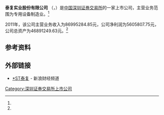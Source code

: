 {{Infobox Company 
| company_name     = 泰复实业股份有限公司
| company_name_en  = TAIFU INDUSTRY CO.,LTD
| company_logo     =
| company_type     = 上市公司<br>A股简称：'''泰复实业'''（{{szse|000409}}）
| company_slogan   = 
| foundation       = 
| location         = 
| key_people       = 
| industry         = 专用设备制造业
| products         =
| revenue          = 5605807.75元 （2011年）<ref name="ccer">CCER数据库 - 一般上市公司财务数据库</ref>
| operating_income =
| net_income       =86995284.85元（2011年）<ref name="ccer"/>
| assets        = 46891249.63元（2011年）<ref name="ccer"/>
| num_employees    = 
| parent           = 
| subsid           = 
| homepage         = 
| footnotes        = 
}}
'''泰复实业股份有限公司''' （{{szse|000409}}，{{lang|en|TAIFU INDUSTRY CO.,LTD}}）是[[中国|中国]][[深圳证券交易所|深圳证券交易所]]的一家上市公司，主营业务范围为专用设备制造业。<ref name="ccer"/>

2011年，该公司主营业务收入为86995284.85元，公司净利润为5605807.75元，公司总资产为46891249.63元。<ref name="ccer"/>

==参考资料==
{{reflist}}

==外部链接==
*[http://finance.sina.com.cn/realstock/company/sz000409/nc.shtml *ST泰复] {{Wayback|url=http://finance.sina.com.cn/realstock/company/sz000409/nc.shtml |date=20130513020734 }} - 新浪财经频道

[[Category:深圳证券交易所上市公司|Category:深圳证券交易所上市公司]]
